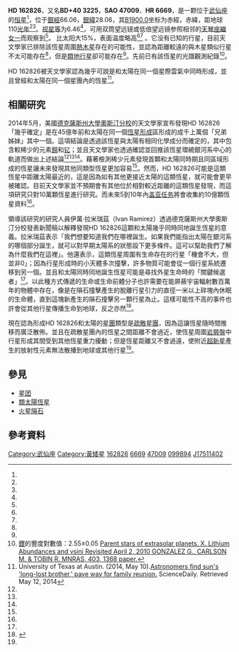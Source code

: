 {{Starbox begin
| name = HD 162826
}}
{{Starbox observe
| epoch = [[J2000.0|J2000.0]]
| constell = [[武仙座|武仙座]]
| 星官 = 
| ra = {{RA|17|51|14.02204}}<ref name="SIMBAD"/>
| dec = {{DEC|+40|04|20.8772}}<ref name="SIMBAD"/>
| appmag_v = 6.55<ref name="SIMBAD"/>
}}
{{Starbox character
| class = F8V<ref name="SIMBAD"/>
| b-v = 0.48<ref name="SIMBAD"/>
| u-b = 0.05<ref name="SIMBAD"/>
| r-i = ?
| variable = None
}}
{{Starbox astrometry
| prop_mo_ra = -16.86<ref name="SIMBAD"/>
| prop_mo_dec =  11.01<ref name="SIMBAD"/>
| parallax = 29.76
| p_error = 0.36
| parallax_footnote = <ref name="SIMBAD"/>
| absmag_v = 3.92
}}
{{Starbox detail
| mass = 1.15
| radius = 1.11
| gravity = 
| temperature = 6,210 ± 13
| metal_fe = 0.03 ± 0.01
| age_gyr = 4.5
}}
{{Starbox catalog
| names = [[2微米全天巡天|2MASS]] J17511402+4004208BD+40 3225，[[導引星表|GSC]] 03093-01946，[[依巴谷卫星|TYC]] 3093-1946-1，[[波恩星表|BD]]+40 3225，[[SAO星表|SAO]] 47009，[[HD星表|HD]] 162826，[[依巴谷卫星|HIP]] 87382，[[HR星表|HR]] 6669}}
{{Starbox reference |Simbad=HR+6669}}
{{Starbox end}}

'''HD 162826'''，又名'''BD+40 3225'''，'''SAO 47009'''、'''HR 6669'''，是一颗位于[[武仙座|武仙座]]的[[恒星|恒星]]<ref name="SIMBAD"/>，位于[[銀道座標系|銀經]]66.06，[[銀道座標系|銀緯]]28.06，其[[B1900.0|B1900.0]]坐标为赤經{{RA|17|47|59.1}}，赤緯{{DEC|+40|28.06|50}}，距地球110[[光年|光年]]<ref name=TheAtlantic/><ref name=Klotz />。[[视星等|视星等]]为6.46<ref name="SIMBAD"/>，可用双筒望远镜或低倍望远镜参照相邻的[[天琴座|天琴座]][[織女一|織女一]]而观察到<ref name=Saltarin />。 比太阳大15%，表面温度略高<ref name=uTexas/><ref name=VOA /> 。它没有已知的行星，目前天文學家已排除該恆星周圍[[熱木星|熱木星]]存在的可能性，並認為距離較遠的與木星類似行星不太可能存在<ref name=PTI />，但是[[類地行星|類地行星]]卻可能存在<ref name=Klotz />。先前已有該恆星的光譜觀測紀錄<ref>[[鋰|鋰]]的豐度對數值：2.55±0.05 [http://mnras.oxfordjournals.org/content/403/3/1368.full.pdf Parent stars of extrasolar planets. X. Lithium Abundances and vsini Revisited April 2, 2010 GONZALEZ G., CARLSON M. & TOBIN R. MNRAS, 403, 1368 paper.]</ref>。

HD 162826被天文學家認為幾乎可說是和太陽在同一個星際雲氣中同時形成，並且曾經和太陽在同一個星團內的恆星<ref>University of Texas at Austin. (2014, May 10).[http://www.sciencedaily.com/releases/2014/05/140510151703.htm Astronomers find sun's 'long-lost brother,' pave way for family reunion.] {{Wayback|url=http://www.sciencedaily.com/releases/2014/05/140510151703.htm |date=20201112034828 }} ScienceDaily. Retrieved May 12, 2014</ref>。

==相關研究==
2014年5月，美國[[德克薩斯州大學奧斯汀分校|德克薩斯州大學奧斯汀分校]]的天文學家宣布發現HD 162826「幾乎確定」是在45億年前和太陽在同一個[[恆星形成|恆星形成]]區形成的成千上萬個「兄弟姊妹」其中一個。這項結論是透過該恆星與太陽有相同化學成分而確定的，其中包含較稀少的元素[[鋇|鋇]]和[[钇|钇]]；並且天文學家也透過確認並回推該恆星環繞銀河系中心的軌道而做出上述結論<ref name=TheAtlantic/><ref name=Klotz /><ref name=Ramirez />。藉著檢測稀少元素發現首顆和太陽同時期且同區域形成的恆星讓未來發現其他同類型恆星更加容易<ref name=nwn />。然而，HD 162826可能是這類恆星中距離太陽最近的，這是因為如有其他更接近太陽的這類恆星，就可能會更早被確認。目前天文學家並不預期會有其他位於相對較近距離的這類恆星發現，而這項研究只對10萬顆恆星進行研究。而未來5到10年內[[盖亚任务|盖亚任务]]將會收集約10億顆恆星資料<ref name=Netburn />。

領導該研究的研究人員伊萬·拉米瑞茲（Ivan Ramirez）透過德克薩斯州大學奧斯汀分校發表新聞稿以解釋發現HD 162826這顆和太陽幾乎同時同地誕生恆星的意義。拉米瑞茲表示「我們想要知道我們在哪裡誕生。如果我們能指出太陽在銀河系的哪個部分誕生，就可以對早期太陽系的狀態設下更多條件。這可以幫助我們了解為什麼我們在這裡」。他還表示，這類恆星周圍有生命存在的行星「機會不大，但並非0」；因為行星形成時的小天體多次撞擊，許多物質可能會從一個行星系統遷移到另一個。並且和太陽同時同地誕生恆星可能是尋找外星生命時的「關鍵候選者」<ref name=uTexas />。以此種方式傳遞的生命或生命前體分子也許需要在能屏蔽宇宙輻射數百萬年的物體中存在，像是在隕石撞擊產生的脫離行星引力的直徑一米以上碎塊內休眠的生命體，直到這塊新產生的隕石撞擊另一顆行星為止。這樣可能性不高的事件也許會從其他行星傳播生命到地球，反之亦然<ref>{{cite web|url=http://www.huffingtonpost.com/2014/05/09/solar-sibling-sun-sister-star-discovered_n_5295475.html|title=Sun's 'Long-Lost Sibling' Star Identified By Texas Astronomers|author=Sara Gates|work=The Huffington Post|date=May 10, 2014|accessdate=2014-05-13|archive-date=2016-10-02|archive-url=https://web.archive.org/web/20161002034405/http://www.huffingtonpost.com/2014/05/09/solar-sibling-sun-sister-star-discovered_n_5295475.html|dead-url=no}}</ref>。

現在認為形成HD 162826和太陽的[[星團|星團]]類型是[[疏散星團|疏散星團]]，因為這讓恆星隨時間推移而廣泛散佈。並且在疏散星團內的恆星之間距離不會過近，使恆星周圍[[岩屑盤|岩屑盤]]中行星形成其間受到其他恆星重力擾動；但是恆星距離又不會過遠，使附近[[超新星|超新星]]產生的放射性元素無法散播到地球或其他行星<ref name=Spotts />。

== 參見 ==
* [[星团|星团]]
* [[類太陽恆星|類太陽恆星]]
* [[火星隕石|火星隕石]]

==參考資料==

{{Reflist|colwidth=30em|refs=

<ref name=uTexas>{{Cite web | title=Astronomers Find Sun’s Long Lost Brother | work=[[德克薩斯州大學奧斯汀分校|University of Texas at Austin]] | url=http://www.utexas.edu/news/2014/05/08/sun-sibling-astronomy | date=May 8, 2014 | accessdate=May 9, 2014 | archive-url=https://web.archive.org/web/20140510144019/http://www.utexas.edu/news/2014/05/08/sun-sibling-astronomy/ | archive-date=2014-05-10 | dead-url=yes }}</ref>

<ref name=SIMBAD>{{Cite web | title=HD 162826 – Star | work=[[SIMBAD|SIMBAD]] | publisher=[[史特拉斯堡天文資料中心|Centre de données astronomiques de Strasbourg]] | url=http://simbad.u-strasbg.fr/simbad/sim-basic?Ident=HD+162826 | accessdate=May 9, 2014 | archive-date=2018-07-07 | archive-url=https://web.archive.org/web/20180707173120/http://simbad.u-strasbg.fr/simbad/sim-basic?Ident=HD+162826 | dead-url=no }}</ref>

<ref name=TheAtlantic>{{Cite web | first=Megan | last=Garber | title=Our Sun Has a Sister | work=[[大西洋月刊|The Atlantic]] | url=http://www.theatlantic.com/technology/archive/2014/05/our-sun-has-a-sister/361962/ | date=May 8, 2014 | accessdate=May 9, 2014 | archive-date=2020-11-12 | archive-url=https://web.archive.org/web/20201112040105/https://www.theatlantic.com/technology/archive/2014/05/our-sun-has-a-sister/361962/ | dead-url=no }}</ref>

<ref name=Klotz>{{cite web|url=http://news.discovery.com/space/astronomy/our-suns-long-lost-stellar-sister-found-140509.htm|title=Our Sun's Long Lost Stellar 'Sister' Found|author=Irene Klotz|publisher=Discovery News|date=May 9, 2014|accessdate=2014-05-13|archive-date=2015-05-07|archive-url=https://web.archive.org/web/20150507165217/http://news.discovery.com/space/astronomy/our-suns-long-lost-stellar-sister-found-140509.htm|dead-url=no}}</ref>

<ref name=nwn>{{cite web|url=http://www.natureworldnews.com/articles/6974/20140509/astronomers-find-suns-sibling-called-hd-162826.htm|title=Astronomers Find Sun's Sibling 'HD 162826'|date=May 9, 2014|publisher=Nature World News|accessdate=2014-05-13|archive-date=2016-03-03|archive-url=https://web.archive.org/web/20160303235530/http://www.natureworldnews.com/articles/6974/20140509/astronomers-find-suns-sibling-called-hd-162826.htm|dead-url=no}}</ref>

<ref name=Ramirez>{{cite journal |last=Ramirez |first=I. |last2=et al. |title=Elemental Abundances of Solar Sibling Candidates |arxiv=1405.1723 |bibcode=2014arXiv1405.1723R |url=http://www.as.utexas.edu/~ivan/sun_siblings.pdf |deadurl=yes |archiveurl=https://web.archive.org/web/20140512132739/http://www.as.utexas.edu/~ivan/sun_siblings.pdf |archivedate=2014-05-12 |journal= |access-date=2014-05-13 }}</ref> <!-- ApJ in press. Will need updating with the full journal reference once it appears in print. -->

<ref name=Saltarin>{{cite web|url=http://www.techtimes.com/articles/6777/20140510/meet-hd-162826-the-sister-star-of-our-sun.htm|title=Meet HD 162826, the sister star of our Sun|author=Alexander Saltarin|publisher=Tech Times|date=May 10}}</ref>

<ref name=PTI>{{cite web|url=http://economictimes.indiatimes.com/industry/et-cetera/first-solar-sibling-discovered/articleshow/34876250.cms|title=First solar 'sibling' discovered|author=PTI|work=India Times|date=May 10, 2014|accessdate=2014-05-13|archive-date=2014-08-09|archive-url=https://web.archive.org/web/20140809034317/http://economictimes.indiatimes.com/industry/et-cetera/first-solar-sibling-discovered/articleshow/34876250.cms|dead-url=no}}</ref>

<ref name=Netburn>{{cite web|url=http://www.latimes.com/science/sciencenow/la-sci-sn-solar-sibling-found-20140508-story.html|title=Our sun's long-lost stellar sibling found at last, astronomers say|work=Los Angeles Times|date=May 9, 2014|author=Deborah Netburn|accessdate=2014-05-13|archive-date=2020-11-12|archive-url=https://web.archive.org/web/20201112003955/https://www.latimes.com/science/sciencenow/la-sci-sn-solar-sibling-found-20140508-story.html|dead-url=no}}</ref>

<ref name=VOA>{{cite web|url=http://www.voanews.com/content/astronomers-discover-suns-sibling/1911412.html|title=Astronomers Discover Sun's 'Sibling'|publisher=Voice of America|date=May 9, 2014|accessdate=2014-05-12|archive-date=2014-08-18|archive-url=https://web.archive.org/web/20140818020016/http://www.voanews.com/content/astronomers-discover-suns-sibling/1911412.html|dead-url=no}}</ref>

<ref name=Spotts>{{cite web|url=http://www.csmonitor.com/Science/2014/0509/Scientists-make-a-positive-ID-Nearby-star-is-a-sibling-of-our-sun|title=Scientists make a positive ID: Nearby star is a 'sibling' of our sun|publisher=[[The_Christian_Science_Monitor|The Christian Science Monitor]]|date=May 9, 2014|accessdate=May 10, 2014|author=Pete Spotts|archive-date=2020-11-12|archive-url=https://web.archive.org/web/20201112032037/https://www.csmonitor.com/Science/2014/0509/Scientists-make-a-positive-ID-Nearby-star-is-a-sibling-of-our-sun|dead-url=no}}</ref>
}}

{{武仙座恒星}}

[[Category:武仙座|Category:武仙座]]
[[Category:黃矮星|Category:黃矮星]]
[[Category:HD和HDE天體|162826]]
[[Category:HR天體|6669]]
[[Category:SAO天體|47009]]
[[Category:HIP天體|099894]]
[[Category:2MASS天體|J17511402]]